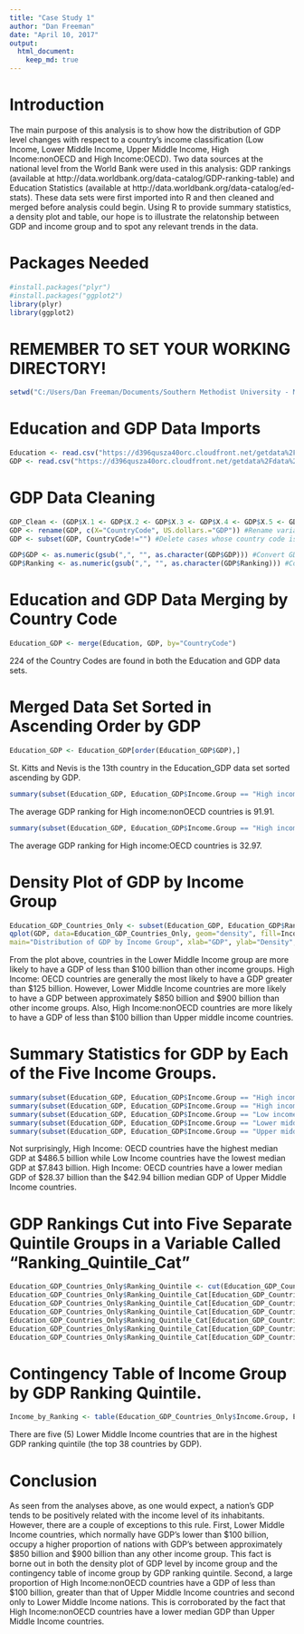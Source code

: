---
title: "Case Study 1"
author: "Dan Freeman"
date: "April 10, 2017"
output:
  html_document:
    keep_md: true
---

# Introduction

The main purpose of this analysis is to show how the distribution of GDP level changes with respect to a country's income classification (Low Income, Lower Middle Income, 
Upper Middle Income, High Income:nonOECD and High Income:OECD).  Two data sources at the national level from the World Bank were used in this analysis: GDP rankings
(available at http://data.worldbank.org/data-catalog/GDP-ranking-table) and Education Statistics (available at http://data.worldbank.org/data-catalog/ed-stats).  These data 
sets were first imported into R and then cleaned and merged before analysis could begin.  Using R to provide summary statistics, a density plot and table, our hope is to 
illustrate the relatonship between GDP and income group and to spot any relevant trends in the data.
 
# Packages Needed
```{r}
#install.packages("plyr")
#install.packages("ggplot2")
library(plyr)
library(ggplot2)
```

# REMEMBER TO SET YOUR WORKING DIRECTORY!
```{r}
setwd("C:/Users/Dan Freeman/Documents/Southern Methodist University - MS in Data Science/Spring 2017 Courses/MSDS 6306 Doing Data Science/Case Study 1")
```

# Education and GDP Data Imports

```{r}
Education <- read.csv("https://d396qusza40orc.cloudfront.net/getdata%2Fdata%2FEDSTATS_Country.csv", header=TRUE, sep=",")
GDP <- read.csv("https://d396qusza40orc.cloudfront.net/getdata%2Fdata%2FGDP.csv", skip=3, header=TRUE, sep=",")
```

# GDP Data Cleaning
```{r}
GDP_Clean <- (GDP$X.1 <- GDP$X.2 <- GDP$X.3 <- GDP$X.4 <- GDP$X.5 <- GDP$X.6 <-NULL) #Delete extraneous variables.
GDP <- rename(GDP, c(X="CountryCode", US.dollars.="GDP")) #Rename variables to more meaningful names.
GDP <- subset(GDP, CountryCode!="") #Delete cases whose country code is missing.

GDP$GDP <- as.numeric(gsub(",", "", as.character(GDP$GDP))) #Convert GDP to numeric variable.
GDP$Ranking <- as.numeric(gsub(",", "", as.character(GDP$Ranking))) #Convert Ranking to numeric variable.
```

# Education and GDP Data Merging by Country Code
```{r}
Education_GDP <- merge(Education, GDP, by="CountryCode")
```
224 of the Country Codes are found in both the Education and GDP data sets.

# Merged Data Set Sorted in Ascending Order by GDP
```{r}
Education_GDP <- Education_GDP[order(Education_GDP$GDP),]
```
St. Kitts and Nevis is the 13th country in the Education_GDP data set sorted ascending by GDP.

 
```{r}
summary(subset(Education_GDP, Education_GDP$Income.Group == "High income: nonOECD")$Ranking)
```

The average GDP ranking for High income:nonOECD countries is 91.91.

```{r}
summary(subset(Education_GDP, Education_GDP$Income.Group == "High income: OECD")$Ranking)
```

The average GDP ranking for High income:OECD countries is 32.97. 

# Density Plot of GDP by Income Group
```{r}
Education_GDP_Countries_Only <- subset(Education_GDP, Education_GDP$Ranking != "NA") #Creating data frame that only includes specific countries on each row, not aggregate groups
qplot(GDP, data=Education_GDP_Countries_Only, geom="density", fill=Income.Group, alpha=I(.5), 
main="Distribution of GDP by Income Group", xlab="GDP", ylab="Density", xlim = c(0,1000000), ylim = c(0,0.00001))
```

From the plot above, countries in the Lower Middle Income group are more likely to have a GDP of less than $100 billion than other income groups.  High Income: OECD countries are generally the most likely to have a GDP greater than $125 billion.  However, Lower Middle Income countries are more likely to have a GDP between approximately $850 billion and $900 billion than other income groups.  Also, High Income:nonOECD countries are more likely to have a GDP of less than $100 billion than Upper middle income countries.

# Summary Statistics for GDP by Each of the Five Income Groups.
```{r}
summary(subset(Education_GDP, Education_GDP$Income.Group == "High income: nonOECD")$GDP)
summary(subset(Education_GDP, Education_GDP$Income.Group == "High income: OECD")$GDP)
summary(subset(Education_GDP, Education_GDP$Income.Group == "Low income")$GDP)
summary(subset(Education_GDP, Education_GDP$Income.Group == "Lower middle income")$GDP)
summary(subset(Education_GDP, Education_GDP$Income.Group == "Upper middle income")$GDP)
```
Not surprisingly, High Income: OECD countries have the highest median GDP at $486.5 billion while Low Income countries have the lowest median GDP at $7.843 billion.  High Income: OECD countries have a lower median GDP of $28.37 billion than the $42.94 billion median GDP of Upper Middle Income countries.  

# GDP Rankings Cut into Five Separate Quintile Groups in a Variable Called "Ranking_Quintile_Cat"
```{r}
Education_GDP_Countries_Only$Ranking_Quintile <- cut(Education_GDP_Countries_Only$Ranking, quantile(Education_GDP_Countries_Only$Ranking, c(0,0.2,0.4,0.6,0.8,1)))
Education_GDP_Countries_Only$Ranking_Quintile_Cat[Education_GDP_Countries_Only$Economy == "United States"] <- 1
Education_GDP_Countries_Only$Ranking_Quintile_Cat[Education_GDP_Countries_Only$Ranking_Quintile == "(1,38.6]"] <- 1
Education_GDP_Countries_Only$Ranking_Quintile_Cat[Education_GDP_Countries_Only$Ranking_Quintile == "(38.6,76.2]"] <- 2
Education_GDP_Countries_Only$Ranking_Quintile_Cat[Education_GDP_Countries_Only$Ranking_Quintile == "(76.2,114]"] <- 3
Education_GDP_Countries_Only$Ranking_Quintile_Cat[Education_GDP_Countries_Only$Ranking_Quintile == "(114,152]"] <- 4
Education_GDP_Countries_Only$Ranking_Quintile_Cat[Education_GDP_Countries_Only$Ranking_Quintile == "(152,190]"] <- 5
```

# Contingency Table of Income Group by GDP Ranking Quintile.
```{r}
Income_by_Ranking <- table(Education_GDP_Countries_Only$Income.Group, Education_GDP_Countries_Only$Ranking_Quintile_Cat)
```

There are five (5) Lower Middle Income countries that are in the highest GDP ranking quintile (the top 38 countries by GDP).

# Conclusion

As seen from the analyses above, as one would expect, a nation's GDP tends to be positively related with the income level of its inhabitants.  However, there are a couple of exceptions to this rule.  First, Lower Middle Income countries, which normally have GDP's lower than $100 billion, occupy a higher proportion of nations with GDP's between approximately $850 billion and $900 billion than any other income group.  This fact is borne out in both the density plot of GDP level by income group and the contingency table
of income group by GDP ranking quintile.  Second, a large proportion of High Income:nonOECD countries have a GDP of less than $100 billion, greater than that of Upper Middle Income countries and second only to Lower Middle Income nations.  This is corroborated by the fact that High Income:nonOECD countries have a lower median GDP than Upper Middle Income countries.
